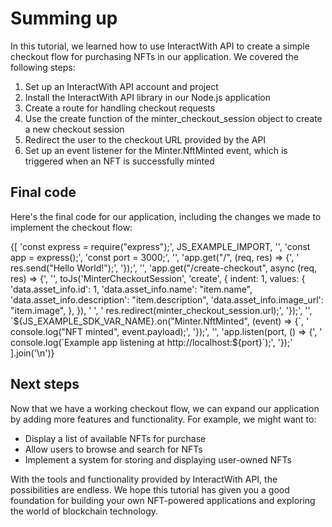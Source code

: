 
# Summing up

In this tutorial, we learned how to use InteractWith API to create a simple checkout flow for purchasing NFTs in our application. We covered the following steps:

1. Set up an InteractWith API account and project
2. Install the InteractWith API library in our Node.js application
3. Create a route for handling checkout requests
4. Use the create function of the minter_checkout_session object to create a new checkout session
5. Redirect the user to the checkout URL provided by the API
6. Set up an event listener for the Minter.NftMinted event, which is triggered when an NFT is successfully minted

## Final code

Here's the final code for our application, including the changes we made to implement the checkout flow:

<CodeBlock language="js" showLineNumbers>
{[
  'const express = require("express");',
  JS_EXAMPLE_IMPORT,
  '',
  'const app = express();',
  'const port = 3000;',
  '',
  'app.get("/", (req, res) => {',
  '  res.send("Hello World!");',
  '});',
  '',
  'app.get("/create-checkout", async (req, res) => {',
  '',
  toJs('MinterCheckoutSession', 'create', {
    indent: 1,
    values: {
      'data.asset_info.id': 1,
      'data.asset_info.name': "item.name",
      'data.asset_info.description': "item.description",
      'data.asset_info.image_url': "item.image",
    },
  }),
  '  ',
  '  res.redirect(minter_checkout_session.url);',
  '});',
  '',
  `${JS_EXAMPLE_SDK_VAR_NAME}.on("Minter.NftMinted", (event) => {`,
  '  console.log("NFT minted", event.payload);',
  '});',
  '',
  'app.listen(port, () => {',
  '  console.log(`Example app listening at http://localhost:${port}`);',
  '});'
].join('\n')}
</CodeBlock>

## Next steps

Now that we have a working checkout flow, we can expand our application by adding more features and functionality. For example, we might want to:

- Display a list of available NFTs for purchase
- Allow users to browse and search for NFTs
- Implement a system for storing and displaying user-owned NFTs

With the tools and functionality provided by InteractWith API, the possibilities are endless. We hope this tutorial has given you a good foundation for building your own NFT-powered applications and exploring the world of blockchain technology.